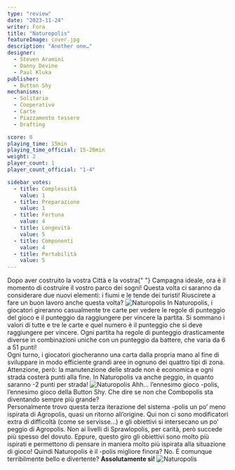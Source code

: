 ```yaml
---
type: "review"
date: "2023-11-24"
writer: Fora
title: "Naturopolis"
featureImage: cover.jpg
description: "Another one…"
designer:
  - Steven Aramini
  - Danny Devine
  - Paul Kluka
publisher:
  - Button Shy
mechanisms:
  - Solitario
  - Cooperativo
  - Carte
  - Piazzamento tessere
  - Drafting

score: 8
playing_time: 15min
playing_time_official: 15-20min
weight: 2
player_count: 1
player_count_official: "1-4"

sidebar_votes:
  - title: Complessità
    value: 1
  - title: Preparazione
    value: 1
  - title: Fortuna
    value: 4
  - title: Longevità
    value: 5
  - title: Componenti
    value: 4
  - title: Portabilità
    value: 5
---
```


<Setting>
  Dopo aver costruito la vostra <Link to="/reviews/sprawlopolis">Città</Link> e la vostra{" "}
  <Link to="/reviews/agropolis">Campagna</Link> ideale, ora è il momento di costruire il vostro parco dei sogni! Questa
  volta ci saranno da considerare due nuovi elementi: i fiumi e le tende dei turisti! Riuscirete a fare un buon lavoro
  anche questa volta?
</Setting>

<img src="./game1.jpg" alt="Naturopolis" />

<Rules>
  In Naturopolis, i giocatori gireranno casualmente tre carte per vedere le regole di punteggio del gioco e il punteggio
  da raggiungere per vincere la partita. Si sommano i valori di tutte e tre le carte e quel numero è il punteggio che si
  deve raggiungere per vincere. Ogni partita ha regole di punteggio drasticamente diverse in combinazioni uniche con un
  punteggio da battere, che varia da 6 a 51 punti! <br />
  Ogni turno, i giocatori giocheranno una carta dalla propria mano al fine di sviluppare in modo efficiente grandi aree in
  ognuno dei quattro tipi di zona. Attenzione, però: la manutenzione delle strade non è economica e ogni strada costerà punti
  alla fine. In Naturopolis va anche peggio, in quanto saranno -2 punti per strada!
</Rules>

<img src="./game2.jpg" alt="Naturopolis" />

<Feedback>
  Ahh… l’ennesimo gioco -polis, l’ennesimo gioco della <Link to="/publishers/button-shy">Button Shy</Link>. Che dire se
  non che Combopolis sta diventando sempre più grande? <br />
  Personalmente trovo questa terza iterazione del sistema -polis un po’ meno ispirata di Agropolis, quasi un ritorno all’origine.
  Qui non ci sono modificatori extra di difficoltà (come se servisse...) e gli obiettivi si intersecano un po’ peggio di
  Agropolis. Non ai livelli di Sprawlopolis, per carità, però succede più spesso del dovuto. Eppure, questo giro gli obiettivi
  sono molto più ispirati e permettono di pensare in maniera molto più ispirata alla situazione di gioco! Quindi Naturopolis
  è il -polis migliore finora? No. È comunque terribilmente bello e divertente? <strong>Assolutamente sì!</strong>
</Feedback>

<img src="./game3.jpg" alt="Naturopolis" />
